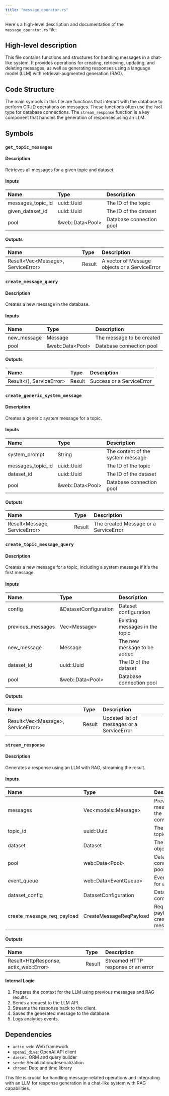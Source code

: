 ```yaml
---
title: "message_operator.rs"
---
```


Here's a high-level description and documentation of the `message_operator.rs` file:

## High-level description
This file contains functions and structures for handling messages in a chat-like system. It provides operations for creating, retrieving, updating, and deleting messages, as well as generating responses using a language model (LLM) with retrieval-augmented generation (RAG).

## Code Structure
The main symbols in this file are functions that interact with the database to perform CRUD operations on messages. These functions often use the `Pool` type for database connections. The `stream_response` function is a key component that handles the generation of responses using an LLM.

## Symbols

### `get_topic_messages`
#### Description
Retrieves all messages for a given topic and dataset.

#### Inputs
| Name | Type | Description |
|:-----|:-----|:------------|
| messages_topic_id | uuid::Uuid | The ID of the topic |
| given_dataset_id | uuid::Uuid | The ID of the dataset |
| pool | &web::Data&lt;Pool&gt; | Database connection pool |

#### Outputs
| Name | Type | Description |
|:-----|:-----|:------------|
| Result&lt;Vec&lt;Message&gt;, ServiceError&gt; | Result | A vector of Message objects or a ServiceError |

### `create_message_query`
#### Description
Creates a new message in the database.

#### Inputs
| Name | Type | Description |
|:-----|:-----|:------------|
| new_message | Message | The message to be created |
| pool | &web::Data&lt;Pool&gt; | Database connection pool |

#### Outputs
| Name | Type | Description |
|:-----|:-----|:------------|
| Result&lt;(), ServiceError&gt; | Result | Success or a ServiceError |

### `create_generic_system_message`
#### Description
Creates a generic system message for a topic.

#### Inputs
| Name | Type | Description |
|:-----|:-----|:------------|
| system_prompt | String | The content of the system message |
| messages_topic_id | uuid::Uuid | The ID of the topic |
| dataset_id | uuid::Uuid | The ID of the dataset |
| pool | &web::Data&lt;Pool&gt; | Database connection pool |

#### Outputs
| Name | Type | Description |
|:-----|:-----|:------------|
| Result&lt;Message, ServiceError&gt; | Result | The created Message or a ServiceError |

### `create_topic_message_query`
#### Description
Creates a new message for a topic, including a system message if it's the first message.

#### Inputs
| Name | Type | Description |
|:-----|:-----|:------------|
| config | &DatasetConfiguration | Dataset configuration |
| previous_messages | Vec&lt;Message&gt; | Existing messages in the topic |
| new_message | Message | The new message to be added |
| dataset_id | uuid::Uuid | The ID of the dataset |
| pool | &web::Data&lt;Pool&gt; | Database connection pool |

#### Outputs
| Name | Type | Description |
|:-----|:-----|:------------|
| Result&lt;Vec&lt;Message&gt;, ServiceError&gt; | Result | Updated list of messages or a ServiceError |

### `stream_response`
#### Description
Generates a response using an LLM with RAG, streaming the result.

#### Inputs
| Name | Type | Description |
|:-----|:-----|:------------|
| messages | Vec&lt;models::Message&gt; | Previous messages in the conversation |
| topic_id | uuid::Uuid | The ID of the topic |
| dataset | Dataset | The dataset object |
| pool | web::Data&lt;Pool&gt; | Database connection pool |
| event_queue | web::Data&lt;EventQueue&gt; | Event queue for analytics |
| dataset_config | DatasetConfiguration | Dataset configuration |
| create_message_req_payload | CreateMessageReqPayload | Request payload for creating a message |

#### Outputs
| Name | Type | Description |
|:-----|:-----|:------------|
| Result&lt;HttpResponse, actix_web::Error&gt; | Result | Streamed HTTP response or an error |

#### Internal Logic
1. Prepares the context for the LLM using previous messages and RAG results.
2. Sends a request to the LLM API.
3. Streams the response back to the client.
4. Saves the generated message to the database.
5. Logs analytics events.

## Dependencies
- `actix_web`: Web framework
- `openai_dive`: OpenAI API client
- `diesel`: ORM and query builder
- `serde`: Serialization/deserialization
- `chrono`: Date and time library

This file is crucial for handling message-related operations and integrating with an LLM for response generation in a chat-like system with RAG capabilities.